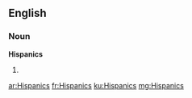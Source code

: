==English==

===Noun===
'''Hispanics'''

# {{plural of|Hispanic}}

[[ar:Hispanics]]
[[fr:Hispanics]]
[[ku:Hispanics]]
[[mg:Hispanics]]